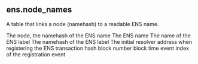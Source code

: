 ## ens.node_names 
A table that links a node (namehash) to a readable ENS name.


<ParamField path="node">
The node, the namehash of the ENS name
</ParamField>
<ParamField path="name">
The ENS name
</ParamField>
<ParamField path="label_name">
The name of the ENS label
</ParamField>
<ParamField path="label_hash">
The namehash of the ENS label
</ParamField>
<ParamField path="initial_address">
The initial resolver address when registering the ENS
</ParamField>
<ParamField path="tx_hash">
transaction hash
</ParamField>
<ParamField path="block_number">
block number
</ParamField>
<ParamField path="block_time">
block time
</ParamField>
<ParamField path="evt_index">
event index of the registration event
</ParamField>
